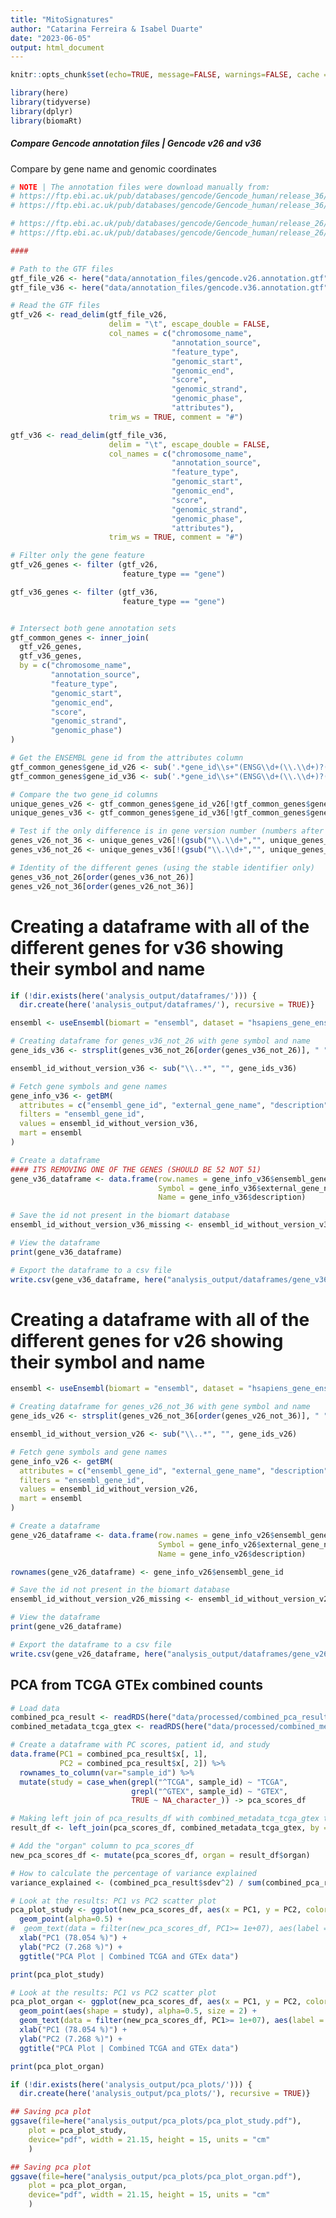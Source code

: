 ```yaml
---
title: "MitoSignatures"
author: "Catarina Ferreira & Isabel Duarte"
date: "2023-06-05"
output: html_document
---
```


```r
knitr::opts_chunk$set(echo=TRUE, message=FALSE, warnings=FALSE, cache = TRUE)

library(here)
library(tidyverse)
library(dplyr)
library(biomaRt)
```


##### Compare Gencode annotation files | Gencode v26 and v36

Compare by gene name and genomic coordinates 


```r

# NOTE | The annotation files were download manually from:
# https://ftp.ebi.ac.uk/pub/databases/gencode/Gencode_human/release_36/gencode.v36.annotation.gtf.gz
# https://ftp.ebi.ac.uk/pub/databases/gencode/Gencode_human/release_36/gencode.v36.annotation.gff3.gz

# https://ftp.ebi.ac.uk/pub/databases/gencode/Gencode_human/release_26/gencode.v26.annotation.gtf.gz
# https://ftp.ebi.ac.uk/pub/databases/gencode/Gencode_human/release_26/gencode.v26.annotation.gff3.gz

####

# Path to the GTF files
gtf_file_v26 <- here("data/annotation_files/gencode.v26.annotation.gtf")
gtf_file_v36 <- here("data/annotation_files/gencode.v36.annotation.gtf")

# Read the GTF files
gtf_v26 <- read_delim(gtf_file_v26, 
                      delim = "\t", escape_double = FALSE, 
                      col_names = c("chromosome_name",
                                    "annotation_source",
                                    "feature_type",
                                    "genomic_start",
                                    "genomic_end",
                                    "score",
                                    "genomic_strand",
                                    "genomic_phase",
                                    "attributes"), 
                      trim_ws = TRUE, comment = "#")

gtf_v36 <- read_delim(gtf_file_v36, 
                      delim = "\t", escape_double = FALSE, 
                      col_names = c("chromosome_name",
                                    "annotation_source",
                                    "feature_type",
                                    "genomic_start",
                                    "genomic_end",
                                    "score",
                                    "genomic_strand",
                                    "genomic_phase",
                                    "attributes"), 
                      trim_ws = TRUE, comment = "#")

# Filter only the gene feature
gtf_v26_genes <- filter (gtf_v26,
                         feature_type == "gene") 

gtf_v36_genes <- filter (gtf_v36,
                         feature_type == "gene") 


# Intersect both gene annotation sets
gtf_common_genes <- inner_join(
  gtf_v26_genes,
  gtf_v36_genes,
  by = c("chromosome_name",
         "annotation_source",
         "feature_type",
         "genomic_start",
         "genomic_end",
         "score",
         "genomic_strand",
         "genomic_phase")
)

# Get the ENSEMBL gene id from the attributes column
gtf_common_genes$gene_id_v26 <- sub('.*gene_id\\s+"(ENSG\\d+(\\.\\d+)?(\\S+)?)".*', '\\1', gtf_common_genes$attributes.x)
gtf_common_genes$gene_id_v36 <- sub('.*gene_id\\s+"(ENSG\\d+(\\.\\d+)?(\\S+)?)".*', '\\1', gtf_common_genes$attributes.y)

# Compare the two gene_id columns
unique_genes_v26 <- gtf_common_genes$gene_id_v26[!gtf_common_genes$gene_id_v26 %in% gtf_common_genes$gene_id_v36]
unique_genes_v36 <- gtf_common_genes$gene_id_v36[!gtf_common_genes$gene_id_v36 %in% gtf_common_genes$gene_id_v26]

# Test if the only difference is in gene version number (numbers after the stable identifier and the .)
genes_v26_not_36 <- unique_genes_v26[!(gsub("\\.\\d+","", unique_genes_v26) %in% gsub("\\.\\d+","", unique_genes_v36))]
genes_v36_not_26 <- unique_genes_v36[!(gsub("\\.\\d+","", unique_genes_v36) %in% gsub("\\.\\d+","", unique_genes_v26))]

# Identity of the different genes (using the stable identifier only)
genes_v36_not_26[order(genes_v36_not_26)]
genes_v26_not_36[order(genes_v26_not_36)]

```


# Creating a dataframe with all of the different genes for v36 showing their symbol and name

```r

if (!dir.exists(here('analysis_output/dataframes/'))) {
  dir.create(here('analysis_output/dataframes/'), recursive = TRUE)}

ensembl <- useEnsembl(biomart = "ensembl", dataset = "hsapiens_gene_ensembl")

# Creating dataframe for genes_v36_not_26 with gene symbol and name
gene_ids_v36 <- strsplit(genes_v36_not_26[order(genes_v36_not_26)], " ")

ensembl_id_without_version_v36 <- sub("\\..*", "", gene_ids_v36)

# Fetch gene symbols and gene names
gene_info_v36 <- getBM(
  attributes = c("ensembl_gene_id", "external_gene_name", "description"),
  filters = "ensembl_gene_id",
  values = ensembl_id_without_version_v36,
  mart = ensembl
)

# Create a dataframe
#### ITS REMOVING ONE OF THE GENES (SHOULD BE 52 NOT 51)
gene_v36_dataframe <- data.frame(row.names = gene_info_v36$ensembl_gene_id, 
                                 Symbol = gene_info_v36$external_gene_name,
                                 Name = gene_info_v36$description)

# Save the id not present in the biomart database
ensembl_id_without_version_v36_missing <- ensembl_id_without_version_v36[!(ensembl_id_without_version_v36 %in% rownames(gene_v36_dataframe))]

# View the dataframe
print(gene_v36_dataframe)

# Export the dataframe to a csv file
write.csv(gene_v36_dataframe, here("analysis_output/dataframes/gene_v36_dataframe.csv"), row.names=TRUE)

```


# Creating a dataframe with all of the different genes for v26 showing their symbol and name

```r

ensembl <- useEnsembl(biomart = "ensembl", dataset = "hsapiens_gene_ensembl")

# Creating dataframe for genes_v26_not_36 with gene symbol and name
gene_ids_v26 <- strsplit(genes_v26_not_36[order(genes_v26_not_36)], " ")

ensembl_id_without_version_v26 <- sub("\\..*", "", gene_ids_v26)

# Fetch gene symbols and gene names
gene_info_v26 <- getBM(
  attributes = c("ensembl_gene_id", "external_gene_name", "description"),
  filters = "ensembl_gene_id",
  values = ensembl_id_without_version_v26,
  mart = ensembl
)

# Create a dataframe
gene_v26_dataframe <- data.frame(row.names = gene_info_v26$ensembl_gene_id, 
                                 Symbol = gene_info_v26$external_gene_name,
                                 Name = gene_info_v26$description)

rownames(gene_v26_dataframe) <- gene_info_v26$ensembl_gene_id

# Save the id not present in the biomart database
ensembl_id_without_version_v26_missing <- ensembl_id_without_version_v26[!(ensembl_id_without_version_v26 %in% rownames(gene_v26_dataframe))] 

# View the dataframe
print(gene_v26_dataframe)

# Export the dataframe to a csv file
write.csv(gene_v26_dataframe, here("analysis_output/dataframes/gene_v26_dataframe.csv"), row.names=TRUE)

```


## PCA from TCGA GTEx combined counts

```r

# Load data
combined_pca_result <- readRDS(here("data/processed/combined_pca_result.RDS"))
combined_metadata_tcga_gtex <- readRDS(here("data/processed/combined_metadata_tcga_gtex.RDS"))

# Create a dataframe with PC scores, patient id, and study
data.frame(PC1 = combined_pca_result$x[, 1],
           PC2 = combined_pca_result$x[, 2]) %>% 
  rownames_to_column(var="sample_id") %>%
  mutate(study = case_when(grepl("^TCGA", sample_id) ~ "TCGA",
                           grepl("^GTEX", sample_id) ~ "GTEX",
                           TRUE ~ NA_character_)) -> pca_scores_df

# Making left join of pca_results_df with combined_metadata_tcga_gtex through the column "sample_id"
result_df <- left_join(pca_scores_df, combined_metadata_tcga_gtex, by = "sample_id")

# Add the "organ" column to pca_scores_df
new_pca_scores_df <- mutate(pca_scores_df, organ = result_df$organ)

# How to calculate the percentage of variance explained 
variance_explained <- (combined_pca_result$sdev^2) / sum(combined_pca_result$sdev^2) * 100

# Look at the results: PC1 vs PC2 scatter plot
pca_plot_study <- ggplot(new_pca_scores_df, aes(x = PC1, y = PC2, color=study)) +
  geom_point(alpha=0.5) +
#  geom_text(data = filter(new_pca_scores_df, PC1>= 1e+07), aes(label = organ), vjust = 1.5, size = 3) +
  xlab("PC1 (78.054 %)") +
  ylab("PC2 (7.268 %)") +
  ggtitle("PCA Plot | Combined TCGA and GTEx data")

print(pca_plot_study)

# Look at the results: PC1 vs PC2 scatter plot
pca_plot_organ <- ggplot(new_pca_scores_df, aes(x = PC1, y = PC2, color=organ)) +
  geom_point(aes(shape = study), alpha=0.5, size = 2) +
  geom_text(data = filter(new_pca_scores_df, PC1>= 1e+07), aes(label = organ), vjust = 1.5, size = 3) +
  xlab("PC1 (78.054 %)") +
  ylab("PC2 (7.268 %)") +
  ggtitle("PCA Plot | Combined TCGA and GTEx data")

print(pca_plot_organ)

```


```r

if (!dir.exists(here('analysis_output/pca_plots/'))) {
  dir.create(here('analysis_output/pca_plots/'), recursive = TRUE)}

## Saving pca plot
ggsave(file=here("analysis_output/pca_plots/pca_plot_study.pdf"),
    plot = pca_plot_study, 
    device="pdf", width = 21.15, height = 15, units = "cm" 
    )

## Saving pca plot
ggsave(file=here("analysis_output/pca_plots/pca_plot_organ.pdf"),
    plot = pca_plot_organ, 
    device="pdf", width = 21.15, height = 15, units = "cm" 
    )
```
